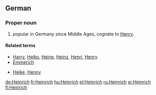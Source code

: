==German==

===Proper noun===
{{infl|de|proper noun}}

# {{given name|male|lang=de}} popular in Germany since Middle Ages, cognate to [[Henry]].

====Related terms====
* [[Harry#German|Harry]], [[Heiko]], [[Heine]], [[Heinz]], [[Henri]], [[Henry#German|Henry]]
* [[Emmerich]]
* {{i-c|feminine forms}} [[Heike]], [[Henny]]

[[de:Heinrich]]
[[fr:Heinrich]]
[[hu:Heinrich]]
[[pl:Heinrich]]
[[ru:Heinrich]]
[[sr:Heinrich]]
[[fi:Heinrich]]